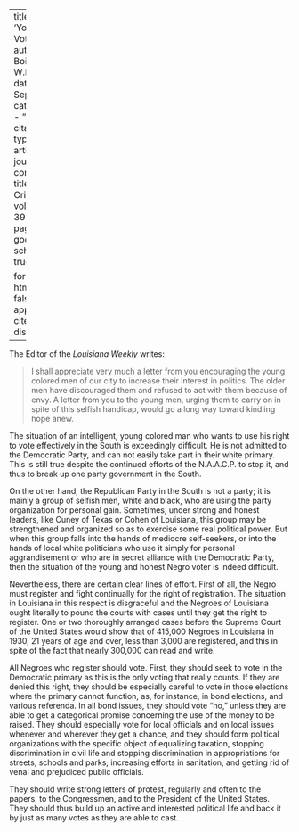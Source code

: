 
---
title: 'Young Voters'
author: Du Bois, W.E.B.
date: Sep. 1932
categories: 
  - ""
citation: 
  type: article-journal
  container-title: The Crisis
  volume: 39
  issue: 9
  page: 298
google-scholar: true

format:
  html:
    toc: false
    appendix-cite-as: display
---


The Editor of the *Louisiana Weekly* writes:

> I shall appreciate very much a letter from you encouraging the young colored men of our city to increase their interest in politics. The older men have discouraged them and refused to act with them because of envy. A letter from you to the young men, urging them to carry on in spite of this selfish handicap, would go a long way toward kindling hope anew.

 The situation of an intelligent, young colored man who wants to use his right to vote effectively in the South is exceedingly difficult. He is not admitted to the Democratic Party, and can not easily take part in their white primary. This is still true despite the continued efforts of the N.A.A.C.P. to stop it, and thus to break up one party government in the South.

On the other hand, the Republican Party in the South is not a party; it is mainly a group of selfish men, white and black, who are using the party organization for personal gain. Sometimes, under strong and honest leaders, like Cuney of Texas or Cohen of Louisiana, this group may be strengthened and organized so as to exercise some real political power. But when this group falls into the hands of mediocre self-seekers, or into the hands of local white politicians who use it simply for personal aggrandisement or who are in secret alliance with the Democratic Party, then the situation of the young and honest Negro voter is indeed difficult.

Nevertheless, there are certain clear lines of effort. First of all, the Negro must register and fight continually for the right of registration. The situation in Louisiana in this respect is disgraceful and the Negroes of Louisiana ought literally to pound the courts with cases until they get the right to register. One or two thoroughly arranged cases before the Supreme Court of the United States would show that of 415,000 Negroes in Louisiana in 1930, 21 years of age and over, less than 3,000 are registered, and this in spite of the fact that nearly 300,000 can read and write.

All Negroes who register should vote. First, they should seek to vote in the Democratic primary as this is the only voting that really counts. If they are denied this right, they should be especially careful to vote in those elections where the primary cannot function, as, for instance, in bond elections, and various referenda. In all bond issues, they should vote "no," unless they are able to get a categorical promise concerning the use of the money to be raised. They should especially vote for local officials and on local issues whenever and wherever they get a chance, and they should form political organizations with the specific object of equalizing taxation, stopping discrimination in civil life and stopping discrimination in appropriations for streets, schools and parks; increasing efforts in sanitation, and getting rid of venal and prejudiced public officials.

They should write strong letters of protest, regularly and often to the papers, to the Congressmen, and to the President of the United States. They should thus build up an active and interested political life and back it by just as many votes as they are able to cast.

